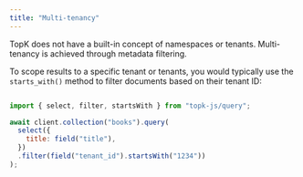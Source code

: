 ```yaml
---
title: "Multi-tenancy"
---
```


TopK does not have a built-in concept of namespaces or tenants. Multi-tenancy is achieved through metadata filtering.

To scope results to a specific tenant or tenants, you would typically use the `starts_with()` method to filter documents based on their tenant ID:

<CodeGroup>

```python Python

```

```js Javascript
import { select, filter, startsWith } from "topk-js/query";

await client.collection("books").query(
  select({
    title: field("title"),
  })
  .filter(field("tenant_id").startsWith("1234"))
);
```

</CodeGroup>